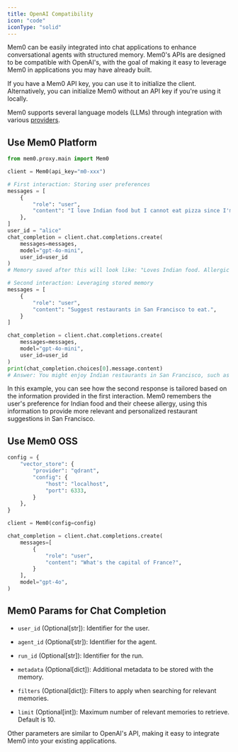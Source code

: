```yaml
---
title: OpenAI Compatibility
icon: "code"
iconType: "solid"
---
```


Mem0 can be easily integrated into chat applications to enhance conversational agents with structured memory. Mem0's APIs are designed to be compatible with OpenAI's, with the goal of making it easy to leverage Mem0 in applications you may have already built.

If you have a Mem0 API key, you can use it to initialize the client. Alternatively, you can initialize Mem0 without an API key if you're using it locally.

Mem0 supports several language models (LLMs) through integration with various [providers](https://litellm.vercel.app/docs/providers).

## Use Mem0 Platform

```python
from mem0.proxy.main import Mem0

client = Mem0(api_key="m0-xxx")

# First interaction: Storing user preferences
messages = [
    {
        "role": "user",
        "content": "I love Indian food but I cannot eat pizza since I'm allergic to cheese."
    },
]
user_id = "alice"
chat_completion = client.chat.completions.create(
    messages=messages,
    model="gpt-4o-mini",
    user_id=user_id
)
# Memory saved after this will look like: "Loves Indian food. Allergic to cheese and cannot eat pizza."

# Second interaction: Leveraging stored memory
messages = [
    {
        "role": "user",
        "content": "Suggest restaurants in San Francisco to eat.",
    }
]

chat_completion = client.chat.completions.create(
    messages=messages,
    model="gpt-4o-mini",
    user_id=user_id
)
print(chat_completion.choices[0].message.content)
# Answer: You might enjoy Indian restaurants in San Francisco, such as Amber India, Dosa, or Curry Up Now, which offer delicious options without cheese.
```

In this example, you can see how the second response is tailored based on the information provided in the first interaction. Mem0 remembers the user's preference for Indian food and their cheese allergy, using this information to provide more relevant and personalized restaurant suggestions in San Francisco.

## Use Mem0 OSS

```python
config = {
    "vector_store": {
        "provider": "qdrant",
        "config": {
            "host": "localhost",
            "port": 6333,
        }
    },
}

client = Mem0(config=config)

chat_completion = client.chat.completions.create(
    messages=[
        {
            "role": "user",
            "content": "What's the capital of France?",
        }
    ],
    model="gpt-4o",
)
```

## Mem0 Params for Chat Completion

- `user_id` (Optional[str]): Identifier for the user.

- `agent_id` (Optional[str]): Identifier for the agent.

- `run_id` (Optional[str]): Identifier for the run.

- `metadata` (Optional[dict]): Additional metadata to be stored with the memory.

- `filters` (Optional[dict]): Filters to apply when searching for relevant memories.

- `limit` (Optional[int]): Maximum number of relevant memories to retrieve. Default is 10.


Other parameters are similar to OpenAI's API, making it easy to integrate Mem0 into your existing applications.
